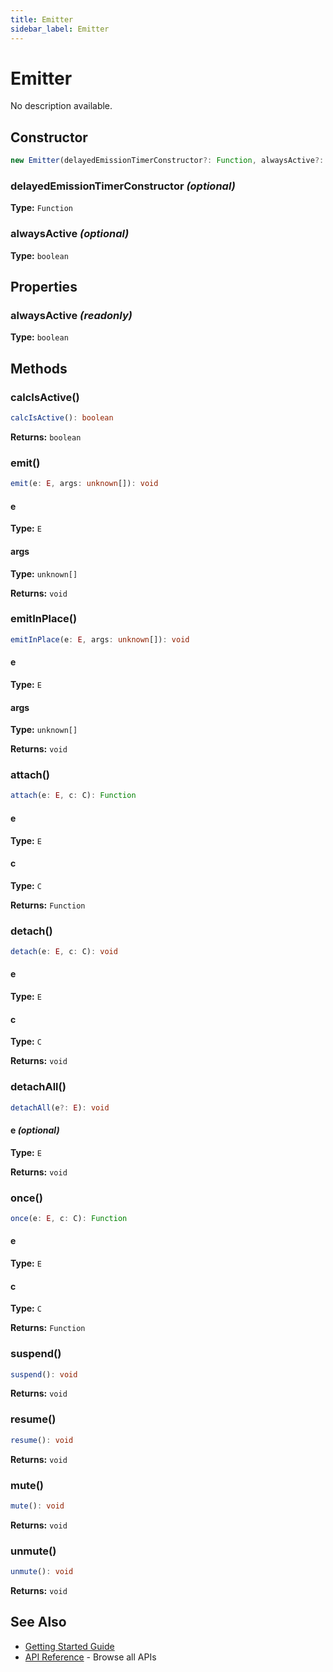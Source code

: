 ```yaml
---
title: Emitter
sidebar_label: Emitter
---
```



# Emitter

No description available.

## Constructor

<Tabs>
  <TabItem value="signature" label="Signature" default>

```typescript
new Emitter(delayedEmissionTimerConstructor?: Function, alwaysActive?: boolean)
```

  </TabItem>
  <TabItem value="params" label="Parameters">

### delayedEmissionTimerConstructor *(optional)*

**Type:** `Function`

### alwaysActive *(optional)*

**Type:** `boolean`

  </TabItem>
</Tabs>

## Properties

### alwaysActive *(readonly)*

**Type:** `boolean`

## Methods

### calcIsActive()

<Tabs>
  <TabItem value="signature" label="Signature" default>

```typescript
calcIsActive(): boolean
```

  </TabItem>
</Tabs>

**Returns:** `boolean`

### emit()

<Tabs>
  <TabItem value="signature" label="Signature" default>

```typescript
emit(e: E, args: unknown[]): void
```

  </TabItem>
  <TabItem value="params" label="Parameters">

#### e

**Type:** `E`

#### args

**Type:** `unknown[]`

  </TabItem>
</Tabs>

**Returns:** `void`

### emitInPlace()

<Tabs>
  <TabItem value="signature" label="Signature" default>

```typescript
emitInPlace(e: E, args: unknown[]): void
```

  </TabItem>
  <TabItem value="params" label="Parameters">

#### e

**Type:** `E`

#### args

**Type:** `unknown[]`

  </TabItem>
</Tabs>

**Returns:** `void`

### attach()

<Tabs>
  <TabItem value="signature" label="Signature" default>

```typescript
attach(e: E, c: C): Function
```

  </TabItem>
  <TabItem value="params" label="Parameters">

#### e

**Type:** `E`

#### c

**Type:** `C`

  </TabItem>
</Tabs>

**Returns:** `Function`

### detach()

<Tabs>
  <TabItem value="signature" label="Signature" default>

```typescript
detach(e: E, c: C): void
```

  </TabItem>
  <TabItem value="params" label="Parameters">

#### e

**Type:** `E`

#### c

**Type:** `C`

  </TabItem>
</Tabs>

**Returns:** `void`

### detachAll()

<Tabs>
  <TabItem value="signature" label="Signature" default>

```typescript
detachAll(e?: E): void
```

  </TabItem>
  <TabItem value="params" label="Parameters">

#### e *(optional)*

**Type:** `E`

  </TabItem>
</Tabs>

**Returns:** `void`

### once()

<Tabs>
  <TabItem value="signature" label="Signature" default>

```typescript
once(e: E, c: C): Function
```

  </TabItem>
  <TabItem value="params" label="Parameters">

#### e

**Type:** `E`

#### c

**Type:** `C`

  </TabItem>
</Tabs>

**Returns:** `Function`

### suspend()

<Tabs>
  <TabItem value="signature" label="Signature" default>

```typescript
suspend(): void
```

  </TabItem>
</Tabs>

**Returns:** `void`

### resume()

<Tabs>
  <TabItem value="signature" label="Signature" default>

```typescript
resume(): void
```

  </TabItem>
</Tabs>

**Returns:** `void`

### mute()

<Tabs>
  <TabItem value="signature" label="Signature" default>

```typescript
mute(): void
```

  </TabItem>
</Tabs>

**Returns:** `void`

### unmute()

<Tabs>
  <TabItem value="signature" label="Signature" default>

```typescript
unmute(): void
```

  </TabItem>
</Tabs>

**Returns:** `void`

## See Also

- [Getting Started Guide](/tutorial)
- [API Reference](/api) - Browse all APIs
